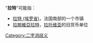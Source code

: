{{消歧义}}

"'''拉特'''"可能指：
* [[拉特_(埃罗省)|拉特 (埃罗省)]]，法国南部的一个市镇
* [[拉脫維亞拉特|拉脫維亞拉特]]，[[拉托维亚|拉托维亚]]的旧货币单位

[[Category:二字消歧义|Category:二字消歧义]]